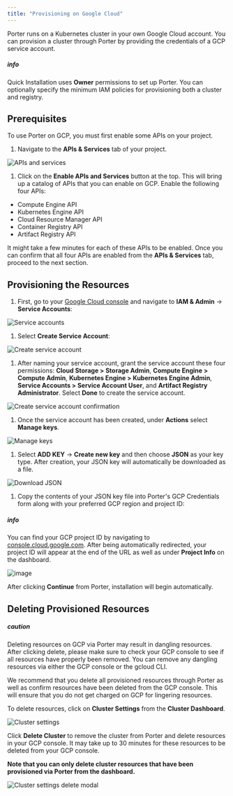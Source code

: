 ```yaml
---
title: "Provisioning on Google Cloud"
---
```


Porter runs on a Kubernetes cluster in your own Google Cloud account. You can provision a cluster through Porter by providing the credentials of a GCP service account.

##### info

Quick Installation uses **Owner** permissions to set up Porter. You can optionally specify the minimum IAM policies for provisioning both a cluster and registry.

## Prerequisites[](#prerequisites "Direct link to heading")

To use Porter on GCP, you must first enable some APIs on your project.

1. Navigate to the **APIs & Services** tab of your project.

![APIs and services](https://imagedelivery.net/l4LYM_vOYKe7O1NCT_Nc_g/75c924c8-88d4-40a7-5a35-5e29261f4d00/large "Screen Shot 2021-05-06 at 6.23.07 PM.png")

1. Click on the **Enable APIs and Services** button at the top. This will bring up a catalog of APIs that you can enable on GCP. Enable the following four APIs:
* Compute Engine API
* Kubernetes Engine API
* Cloud Resource Manager API
* Container Registry API
* Artifact Registry API

It might take a few minutes for each of these APIs to be enabled. Once you can confirm that all four APIs are enabled from the **APIs & Services** tab, proceed to the next section.

## Provisioning the Resources[](#provisioning-the-resources "Direct link to heading")

1. First, go to your [Google Cloud console](https://console.cloud.google.com/) and navigate to **IAM & Admin** \-> **Service Accounts**:

![Service accounts](https://imagedelivery.net/l4LYM_vOYKe7O1NCT_Nc_g/c7dbb5ea-64ff-4ac5-4b97-6b4ff403cb00/large "Screen Shot 2021-04-15 at 6.41.26 PM.png")

  
1. Select **Create Service Account**:

![Create service account](https://imagedelivery.net/l4LYM_vOYKe7O1NCT_Nc_g/a625aa4d-08d9-4a47-885a-d470fd1a3100/large "Screen Shot 2021-04-15 at 6.45.42 PM.png")

  
1. After naming your service account, grant the service account these four permissions: **Cloud Storage > Storage Admin**, **Compute Engine > Compute Admin**, **Kubernetes Engine > Kubernetes Engine Admin**, **Service Accounts > Service Account User**, and **Artifact Registry Administrator**. Select **Done** to create the service account.

![Create service account confirmation](https://imagedelivery.net/l4LYM_vOYKe7O1NCT_Nc_g/497483cc-c2cc-4e53-3535-bea44f81e700/large "Screen Shot 2021-01-28 at 4.34.21 PM.png")

  
1. Once the service account has been created, under **Actions** select **Manage keys**.

![Manage keys](https://imagedelivery.net/l4LYM_vOYKe7O1NCT_Nc_g/7ed41d02-b6dd-40cf-b2aa-bdbb23155900/large "Screen Shot 2021-04-15 at 6.51.25 PM.png")

  
1. Select **ADD KEY** \-> **Create new key** and then choose **JSON** as your key type. After creation, your JSON key will automatically be downloaded as a file.

![Download JSON](https://imagedelivery.net/l4LYM_vOYKe7O1NCT_Nc_g/9e17f17a-9d9e-4bdc-5978-55275f3d9a00/large "Screen Shot 2021-04-15 at 6.56.30 PM.png")

  
1. Copy the contents of your JSON key file into Porter's GCP Credentials form along with your preferred GCP region and project ID:

##### info

You can find your GCP project ID by navigating to [console.cloud.google.com](https://console.cloud.google.com). After being automatically redirected, your project ID will appear at the end of the URL as well as under **Project Info** on the dashboard.

![image](https://imagedelivery.net/l4LYM_vOYKe7O1NCT_Nc_g/8ffc379d-e726-4129-a542-111975731300/large)

After clicking **Continue** from Porter, installation will begin automatically.

## Deleting Provisioned Resources[](#deleting-provisioned-resources "Direct link to heading")

##### caution

Deleting resources on GCP via Porter may result in dangling resources. After clicking delete, please make sure to check your GCP console to see if all resources have properly been removed. You can remove any dangling resources via either the GCP console or the gcloud CLI.

We recommend that you delete all provisioned resources through Porter as well as confirm resources have been deleted from the GCP console. This will ensure that you do not get charged on GCP for lingering resources.

To delete resources, click on **Cluster Settings** from the **Cluster Dashboard**.

![Cluster settings](https://imagedelivery.net/l4LYM_vOYKe7O1NCT_Nc_g/2c71940a-a86b-46de-b32d-2788ecbc9800/large "Screen Shot 2021-01-09 at 2.59.49 PM.png")

Click **Delete Cluster** to remove the cluster from Porter and delete resources in your GCP console. It may take up to 30 minutes for these resources to be deleted from your GCP console.

**Note that you can only delete cluster resources that have been provisioned via Porter from the dashboard.**

![Cluster settings delete modal](https://imagedelivery.net/l4LYM_vOYKe7O1NCT_Nc_g/d65c7b50-fae0-4c77-1d5a-583d827cbd00/large "Screen Shot 2021-01-09 at 3.02.07 PM.png")